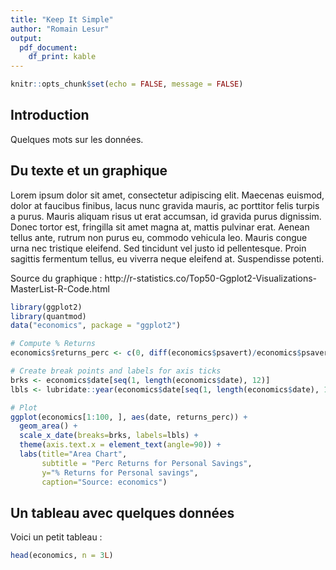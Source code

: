 ```yaml
---
title: "Keep It Simple"
author: "Romain Lesur"
output: 
  pdf_document:
    df_print: kable
---
```


```r
knitr::opts_chunk$set(echo = FALSE, message = FALSE)
```

## Introduction

Quelques mots sur les données.

## Du texte et un graphique

Lorem ipsum dolor sit amet, consectetur adipiscing elit. Maecenas euismod, dolor at faucibus finibus, lacus nunc gravida mauris, ac porttitor felis turpis a purus. Mauris aliquam risus ut erat accumsan, id gravida purus dignissim. Donec tortor est, fringilla sit amet magna at, mattis pulvinar erat. Aenean tellus ante, rutrum non purus eu, commodo vehicula leo. Mauris congue urna nec tristique eleifend. Sed tincidunt vel justo id pellentesque. Proin sagittis fermentum tellus, eu viverra neque eleifend at. Suspendisse potenti.

Source du graphique : http://r-statistics.co/Top50-Ggplot2-Visualizations-MasterList-R-Code.html

```r
library(ggplot2)
library(quantmod)
data("economics", package = "ggplot2")

# Compute % Returns
economics$returns_perc <- c(0, diff(economics$psavert)/economics$psavert[-length(economics$psavert)])

# Create break points and labels for axis ticks
brks <- economics$date[seq(1, length(economics$date), 12)]
lbls <- lubridate::year(economics$date[seq(1, length(economics$date), 12)])

# Plot
ggplot(economics[1:100, ], aes(date, returns_perc)) + 
  geom_area() + 
  scale_x_date(breaks=brks, labels=lbls) + 
  theme(axis.text.x = element_text(angle=90)) + 
  labs(title="Area Chart", 
       subtitle = "Perc Returns for Personal Savings", 
       y="% Returns for Personal savings", 
       caption="Source: economics")
```

## Un tableau avec quelques données

Voici un petit tableau :

```r
head(economics, n = 3L)
```
